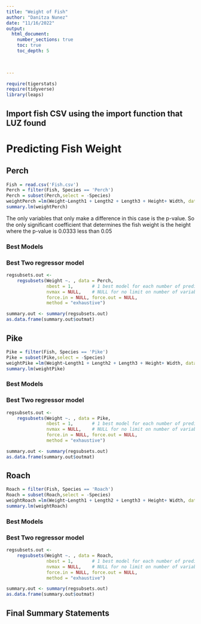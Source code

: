 ```yaml
---
title: "Weight of Fish"
author: "Danitza Nunez"
date: "11/16/2022"  
output: 
  html_document:
    number_sections: true
    toc: true
    toc_depth: 5

 
    
---
```



```r
require(tigerstats)
require(tidyverse)
library(leaps)
```

## Import fish CSV using the import function that LUZ found  



# Predicting Fish Weight

## Perch
```r
Fish = read.csv('Fish.csv')
Perch = filter(Fish, Species == 'Perch')
Perch = subset(Perch,select = -Species)
weightPerch =lm(Weight~Length1 + Length2 + Length3 + Height+ Width, data =Perch)
summary.lm(weightPerch)
```


The only variables that only make a difference in this case is the p-value. So the only significant coefficient that determines the fish weight is the height where the p-value is 0.0333 less than 0.05


### Best Models


### Best Two regressor model



```r
regsubsets.out <-
    regsubsets(Weight ~. , data = Perch,
               nbest = 1,       # 1 best model for each number of predictors
               nvmax = NULL,    # NULL for no limit on number of variables
               force.in = NULL, force.out = NULL,
               method = "exhaustive")

summary.out <- summary(regsubsets.out)
as.data.frame(summary.out$outmat)
```


## Pike

```r
Pike = filter(Fish, Species == 'Pike')
Pike = subset(Pike,select = -Species)
weightPike =lm(Weight~Length1 + Length2 + Length3 + Height+ Width, data =Pike)
summary.lm(weightPike)
```


### Best Models

### Best Two regressor model


```r
regsubsets.out <-
    regsubsets(Weight ~. , data = Pike,
               nbest = 1,       # 1 best model for each number of predictors
               nvmax = NULL,    # NULL for no limit on number of variables
               force.in = NULL, force.out = NULL,
               method = "exhaustive")

summary.out <- summary(regsubsets.out)
as.data.frame(summary.out$outmat)
```

## Roach

```r
Roach = filter(Fish, Species == 'Roach')
Roach = subset(Roach,select = -Species)
weightRoach =lm(Weight~Length1 + Length2 + Length3 + Height+ Width, data =Roach)
summary.lm(weightRoach)
```


### Best Models

### Best Two regressor model

```r
regsubsets.out <-
    regsubsets(Weight ~. , data = Roach,
               nbest = 1,       # 1 best model for each number of predictors
               nvmax = NULL,    # NULL for no limit on number of variables
               force.in = NULL, force.out = NULL,
               method = "exhaustive")

summary.out <- summary(regsubsets.out)
as.data.frame(summary.out$outmat)
```

## Final Summary Statements